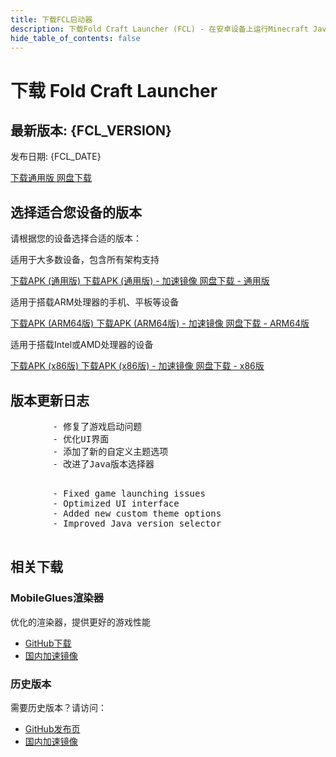```yaml
---
title: 下载FCL启动器
description: 下载Fold Craft Launcher (FCL) - 在安卓设备上运行Minecraft Java版
hide_table_of_contents: false
---
```




# 下载 Fold Craft Launcher

<div className="download-header">
  <div className="version-info">
    <h2>最新版本: {FCL_VERSION}</h2>
    <p>发布日期: {FCL_DATE}</p>
  </div>
  <div className="download-button-container">
    <a href={`https://github.com/FCL-Team/FoldCraftLauncher/releases/download/${FCL_VERSION}/${FILE_PREFIX}-${FCL_VERSION}-all.apk`} className="download-button">
      下载通用版
    </a>
    <a href="https://www.123pan.com/s/zcTSVv-sGFO3" className="download-button download-button-alt">
      网盘下载
    </a>
  </div>
</div>

## 选择适合您设备的版本

请根据您的设备选择合适的版本：

<Tabs groupId="device-architecture">



  <TabItem value="all" label="通用版" default>
    <p>适用于大多数设备，包含所有架构支持</p>
    <div className="download-options">
      <Tabs>
        <TabItem value="github" label="GitHub下载">
          <a href={`https://github.com/FCL-Team/FoldCraftLauncher/releases/download/${FCL_VERSION}/${FILE_PREFIX}-${FCL_VERSION}-all.apk`} className="download-link">
            下载APK (通用版)
          </a>
        </TabItem>
        <TabItem value="mirror" label="国内镜像">
          <a href={`https://ghproxy.net/github.com/FCL-Team/FoldCraftLauncher/releases/download/${FCL_VERSION}/${FILE_PREFIX}-${FCL_VERSION}-all.apk`} className="download-link">
            下载APK (通用版) - 加速镜像
          </a>
        </TabItem>
        <TabItem value="netdisk" label="网盘下载">
          <a href="https://www.123pan.com/s/zcTSVv-sGFO3" className="download-link">
            网盘下载 - 通用版
          </a>
        </TabItem>
      </Tabs>
    </div>
  </TabItem>
  
  <TabItem value="arm64" label="ARM64版">
    <p>适用于搭载ARM处理器的手机、平板等设备</p>
    <div className="download-options">
      <Tabs>
        <TabItem value="github" label="GitHub下载">
          <a href={`https://github.com/FCL-Team/FoldCraftLauncher/releases/download/${FCL_VERSION}/${FILE_PREFIX}-${FCL_VERSION}-arm64-v8a.apk`} className="download-link">
            下载APK (ARM64版)
          </a>
        </TabItem>
        <TabItem value="mirror" label="国内镜像">
          <a href={`https://ghproxy.net/https://github.com/FCL-Team/FoldCraftLauncher/releases/download/${FCL_VERSION}/${FILE_PREFIX}-${FCL_VERSION}-arm64-v8a.apk`} className="download-link">
            下载APK (ARM64版) - 加速镜像
          </a>
        </TabItem>
        <TabItem value="netdisk" label="网盘下载">
          <a href="https://www.123pan.com/s/zcTSVv-sGFO3" className="download-link">
            网盘下载 - ARM64版
          </a>
        </TabItem>
      </Tabs>
    </div>
  </TabItem>
  
  <TabItem value="x86" label="x86版">
    <p>适用于搭载Intel或AMD处理器的设备</p>
    <div className="download-options">
      <Tabs>
        <TabItem value="github" label="GitHub下载">
          <a href={`https://github.com/FCL-Team/FoldCraftLauncher/releases/download/${FCL_VERSION}/${FILE_PREFIX}-${FCL_VERSION}-x86.apk`} className="download-link">
            下载APK (x86版)
          </a>
        </TabItem>
        <TabItem value="mirror" label="国内镜像">
          <a href={`https://ghproxy.net/https://github.com/FCL-Team/FoldCraftLauncher/releases/download/${FCL_VERSION}/${FILE_PREFIX}-${FCL_VERSION}-x86.apk`} className="download-link">
            下载APK (x86版) - 加速镜像
          </a>
        </TabItem>
        <TabItem value="netdisk" label="网盘下载">
          <a href="https://www.123pan.com/s/zcTSVv-sGFO3" className="download-link">
            网盘下载 - x86版
          </a>
        </TabItem>
      </Tabs>
    </div>
  </TabItem>
</Tabs>

## 版本更新日志

<div className="changelog">
  <Tabs>
    <TabItem value="zh" label="中文" default>
      <pre className="changelog-content">
        - 修复了游戏启动问题
        - 优化UI界面
        - 添加了新的自定义主题选项
        - 改进了Java版本选择器
      </pre>
    </TabItem>
    <TabItem value="en" label="English">
      <pre className="changelog-content">
        - Fixed game launching issues
        - Optimized UI interface
        - Added new custom theme options
        - Improved Java version selector
      </pre>
    </TabItem>
  </Tabs>
</div>

## 相关下载

### MobileGlues渲染器
优化的渲染器，提供更好的游戏性能
- [GitHub下载](https://github.com/Swung0x48/MobileGlues-release/releases/latest)
- [国内加速镜像](https://ghproxy.net/https://github.com/Swung0x48/MobileGlues-release/releases/latest)

### 历史版本
需要历史版本？请访问：
- [GitHub发布页](https://github.com/FCL-Team/FoldCraftLauncher/releases)
- [国内加速镜像](https://ghproxy.net/https://github.com/FCL-Team/FoldCraftLauncher/releases)